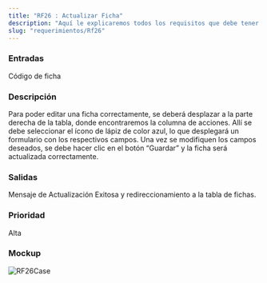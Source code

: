 ```yaml
---
title: "RF26 : Actualizar Ficha"
description: "Aquí le explicaremos todos los requisitos que debe tener para poder usar nuestro software."
slug: "requerimientos/Rf26"
---
```



<h3>Entradas</h3>
Código de ficha

<h3>Descripción</h3>
Para poder editar una ficha correctamente, se deberá desplazar a la parte derecha
de la tabla, donde encontraremos la columna de acciones. Allí se debe seleccionar
el ícono de lápiz de color azul, lo que desplegará un formulario con los respectivos
campos. Una vez se modifiquen los campos deseados, se debe hacer clic en el botón
“Guardar” y la ficha será actualizada correctamente.

<h3>Salidas</h3>
Mensaje de Actualización Exitosa y redireccionamiento a la tabla de fichas.

<h3>Prioridad</h3>
Alta

<h3>Mockup</h3>
<Image src={RF26Case} alt="RF26Case" width={3148} height={2270} />
